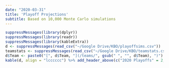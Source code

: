```yaml
---
date: "2020-03-31"
title: 'Playoff Projections'
subtitle: Based on 10,000 Monte Carlo simulations
---
```

```r
suppressMessages(library(dplyr))
suppressMessages(library(readr))
suppressMessages(library(kableExtra))
d <- suppressMessages(read_csv("~/Google Drive/KBO/playoffsims.csv"))
teamstats <- suppressMessages(read_csv("~/Google Drive/KBO/teamstats.csv"))
d$Team <- paste0("[", d$Team, "](/teams/", gsub(" ", "", d$Team), ")") 
kable(d, align = "lcccccc") %>% add_header_above(c("2020 Playoffs" = 2, "Finish Likelihood" = 5)) %>% kable_styling(bootstrap_options = c("striped", "hover"), fixed_thead = T) %>% column_spec(1, bold = T) %>% column_spec(3, border_left = T, bold = T)
```
